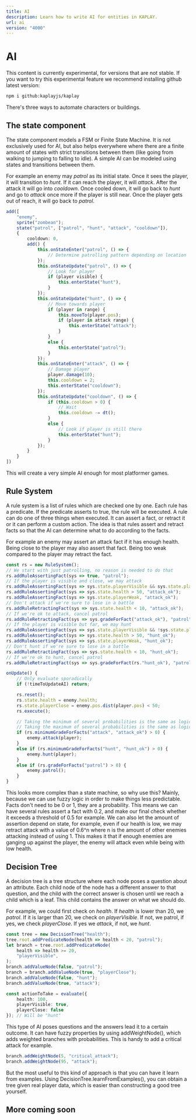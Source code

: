 ```yaml
---
title: AI
description: Learn how to write AI for entities in KAPLAY.
url: ai
version: "4000"
---
```



# AI

<Info title="Experimental Content" crew="home">
This content is currently experimental, for versions that are not stable. If
you want to try this experimental feature we recommend installing github latest version:

```sh
npm i github:kaplayjs/kaplay
```
</Info>

There's three ways to automate characters or buildings.

## The state component

The state component models a FSM or Finite State Machine. It is not exclusively used for AI, but also helps everywhere where there are a finite amount of states with strict transitions between them (like going from walking to jumping to falling to idle). A simple AI can be modeled using states and transitions between them.

For example an enemy may _patrol_ as its initial state. Once it sees the player, it will transition to _hunt_. If it can reach the player, it will _attack_. After the attack it will go into _cooldown_. Once cooled down, it will go back to _hunt_ and go to _attack_ once more if the player is still near. Once the player gets out of reach, it will go back to _patrol_.

```ts
add([
    "enemy",
    sprite("zombean");
    state("patrol", ["patrol", "hunt", "attack", "cooldown"]),
    {
        cooldown: 0,
        add() {
            this.onStateEnter("patrol", () => {
                // Determine patrolling pattern depending on location
            });
            this.onStateUpdate("patrol", () => {
                // Look for player
                if (player visible) {
                    this.enterState("hunt"),
                }
            });
            this.onStateUpdate("hunt", () => {
                // Move towards player
                if (player in range) {
                    this.moveTo(player.pos);
                    if (player in attack range) {
                        this.enterState("attack");
                    }
                }
                else {
                    this.enterState("patrol");
                }
            });
            this.onStateEnter("attack", () => {
                // Damage player
                player.damage(10);
                this.cooldown = 2;
                this.enterState("cooldown");
            });
            this.onStateUpdate("cooldown", () => {
                if (this.cooldown > 0) {
                    // Wait
                    this.cooldown -= dt();
                }
                else {
                    // Look if player is still there
                    this.enterState("hunt");
                }
            });
        }
    }
])
```

This will create a very simple AI enough for most platformer games.

## Rule System

A rule system is a list of rules which are checked one by one. Each rule has a predicate. If the predicate asserts to true, the rule will be executed. A rule can do one of three things when executed. It can assert a fact, or retract it or it can perform a custom action. The idea is that rules assert and retract facts so that the AI can determine what to do according to the facts.

For example an enemy may assert an attack fact if it has enough health. Being close to the player may also assert that fact. Being too weak compared to the player may retract the fact.

```ts
const rs = new RuleSystem();
// We start with just patrolling, no reason is needed to do that
rs.addRuleAssertingFact(sys => true, "patrol");
// If the player is visible and close, we may attack
rs.addRuleAssertingFact(sys => sys.state.playerVisible && sys.state.playerClose, "attack");
rs.addRuleAssertingFact(sys => sys.state.health > 50, "attack_ok");
rs.addRuleAssertingFact(sys => sys.state.playerWeak, "attack_ok");
// Don't attack if we're sure to lose in a battle
rs.addRuleRetractingFact(sys => sys.state.health < 10, "attack_ok");
// If we're ok to attack, cancel patrol
rs.addRuleRetractingFact(sys => sys.gradeForFact("attack_ok"), "patrol");
// If the player is visible but far, we may hunt
rs.addRuleAssertingFact(sys => sys.state.playerVisible && !sys.state.playerClose, "hunt");
rs.addRuleAssertingFact(sys => sys.state.health > 50, "hunt_ok");
rs.addRuleAssertingFact(sys => sys.state.playerWeak, "hunt_ok");
// Don't hunt if we're sure to lose in a battle
rs.addRuleRetractingFact(sys => sys.state.health < 10, "hunt_ok");
// If we're ok to hunt, cancel patrol
rs.addRuleRetractingFact(sys => sys.gradeForFact(rs."hunt_ok"), "patrol");

onUpdate() {
    // Only evaluate sporadically
    if (!timeToUpdateAI) return;

    rs.reset();
    rs.state.health = enemy.health;
    rs.state.playerClose = enemy.pos.dist(player.pos) < 50;
    rs.execute();

    // Taking the minimum of several probabilities is the same as logical &&
    // Taking the maximum of several probabilities is the same as logical ||
    if (rs.minimumGradeForFacts("attack", "attack_ok") > 0) {
        enemy.attack(player);
    }
    else if (rs.minimumGradeForFacts("hunt", "hunt_ok") > 0) {
        enemy.hunt(player);
    }
    else if (rs.gradeForFacts("patrol") > 0) {
        enemy.patrol();
    }
}
```

This looks more complex than a state machine, so why use this? Mainly, because we can use fuzzy logic in order to make things less predictable. Facts don't need to be 0 or 1, they are a probability. This means we can have several rules assert a fact with 0.2, and make our final check whether it exceeds a threshold of 0.5 for example. We can also let the amount of assertion depend on state, for example, even if our health is low, we may retract attack with a value of 0.6^n where n is the amount of other enemies attacking instead of using 1. This makes it that if enough enemies are ganging up against the player, the enemy will attack even while being with low health.

## Decision Tree

A decision tree is a tree structure where each node poses a question about an attribute. Each child node of the node has a different answer to that question, and the child with the correct answer is chosen until we reach a child which is a leaf. This child contains the answer on what we should do.

For example, we could first check on _health_. If _health_ is lower than 20, we _patrol_. If it is larger than 20, we check on _playerVisible_. If not, we patrol, if yes, we check _playerClose_. If yes we _attack_, if not, we _hunt_.

```ts
const tree = new DecisionTree("health");
tree.root.addPredicateNode(health => health < 20, "patrol");
let branch = tree.root.addPredicateNode(
    health => health >= 20,
    "playerVisible",
);
branch.addValueNode(false, "patrol");
branch = branch.addValueNode(true, "playerClose");
branch.addValueNode(false, "hunt");
branch.addValueNode(true, "attack");

const actionToTake = evaluate({
    health: 100,
    playerVisible: true,
    playerClose: false
}); // Will be "hunt"
```

This type of AI poses questions and the answers lead it to a certain outcome. It can have fuzzy properties by using addWeightNode(), which adds weighted branches with probabilities. This is handy to add a critical attack for example.

```ts
branch.addWeightNode(5, "critical_attack");
branch.addWeightNode(95, "attack");
```

But the most useful to this kind of approach is that you can have it learn from examples. Using DecisionTree.learnFromExamples(), you can obtain a tree given real player data, which is easier than constructing a good tree yourself.

## More coming soon

